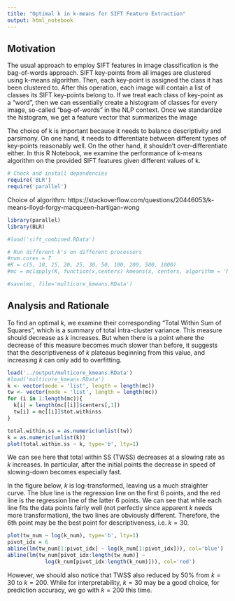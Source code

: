 ```yaml
---
title: "Optimal k in k-means for SIFT Feature Extraction"
output: html_notebook
---
```


## Motivation

The usual approach to employ SIFT features in image classification is the bag-of-words approach. SIFT key-points from all images are clustered using k-means algorithm. Then, each key-point is assigned the class it has been clustered to. After this operation, each image will contain a list of classes its SIFT key-points belong to. If we treat each class of key-point as a "word", then we can essentially create a histogram of classes for every image, so-called "bag-of-words" in the NLP context. Once we standardize the histogram, we get a feature vector that summarizes the image 

The choice of k is important because it needs to balance descriptivity and parsimony. On one hand, it needs to differentiate between different types of key-points reasonably well. On the other hand, it shouldn't over-differentiate either. In this R Notebook, we examine the performance of k-means algorithm on the provided SIFT features given different values of k. 

```r
# Check and install dependencies
require('BLR')
require('parallel')
```

Choice of algorithm:
https://stackoverflow.com/questions/20446053/k-means-lloyd-forgy-macqueen-hartigan-wong

```r
library(parallel)
library(BLR)

#load('sift_combined.RData')

# Run different k's on different processors
#num.cores = 7
#K = c(5, 10, 15, 20, 25, 30, 50, 100, 200, 500, 1000)
#mc = mclapply(K, function(x,centers) kmeans(x, centers, algorithm = 'MacQueen', #nstart = 5, iter.max = 20), x=data, mc.cores=num.cores)

#save(mc, file='multicore_kmeans.RData')
```

## Analysis and Rationale

To find an optimal $k$, we examine their corresponding "Total Within Sum of Squares", which is a summary of total intra-cluster variance. This measure should decrease as $k$ increases. But when there is a point where the decrease of this measure becomes much slower than before, it suggests that the descriptiveness of $k$ plateaus beginning from this value, and increasing $k$ can only add to overfitting.

```r
load('../output/multicore_kmeans.RData')
#load('multicore_kmeans.RData')
k <- vector(mode = 'list', length = length(mc))
tw <- vector(mode = 'list', length = length(mc))
for (i in 1:length(mc)){
  k[i] = length(mc[[i]]$centers[,1])
  tw[i] = mc[[i]]$tot.withinss
}

total.within.ss = as.numeric(unlist(tw))
k = as.numeric(unlist(k))
plot(total.within.ss ~ k, type='b', lty=1)
```

We can see here that total within SS (TWSS) decreases at a slowing rate as $k$ increases. In particular, after the initial points the decrease in speed of slowing-down becomes especially fast. 

In the figure below, $k$ is log-transformed, leaving us a much straighter curve. The blue line is the regression line on the first 6 points, and the red line is the regression line of the latter 6 points. We can see that while each line fits the data points fairly well (not perfectly since apparent $k$ needs more transformation), the two lines are obviously different. Therefore, the 6th point may be the best point for descriptiveness, i.e. $k=30$. 

```r
plot(tw_num ~ log(k_num), type='b', lty=1)
pivot_idx = 6
abline(lm(tw_num[1:pivot_idx] ~ log(k_num[1:pivot_idx])), col='blue')
abline(lm(tw_num[pivot_idx:length(tw_num)] ~
            log(k_num[pivot_idx:length(k_num)])), col='red')
```

However, we should also notice that TWSS also reduced by 50% from $k=30$ to $k=200$. While for interpretability, $k=30$ may be a good choice, for prediction accuracy, we go with $k=200$ this time. 


